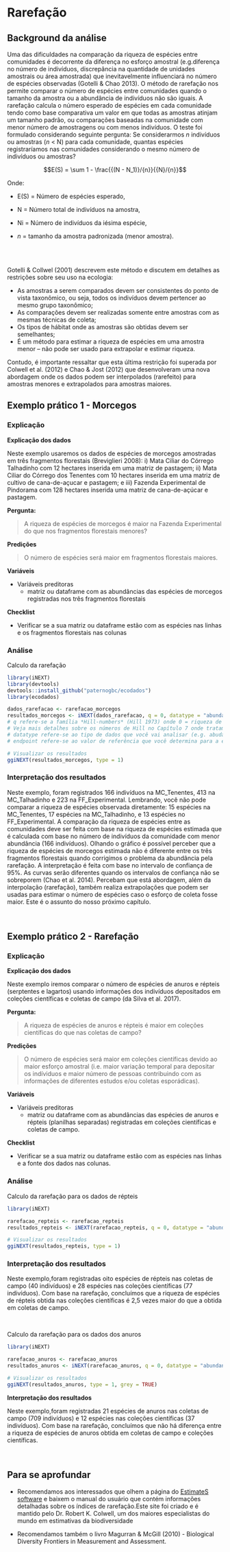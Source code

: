 # Rarefação

## Background da análise

Uma das dificuldades na comparação da riqueza de espécies entre comunidades é decorrente da diferença no esforço amostral (e.g.diferença no número de indivíduos, discrepância na quantidade de unidades amostrais ou área amostrada) que inevitavelmente influenciará no número de espécies observadas (Gotelli & Chao 2013). O método de rarefação nos permite comparar o número de espécies entre comunidades quando o tamanho da amostra ou a abundância de indivíduos não são iguais. A rarefação calcula o número esperado de espécies em cada comunidade tendo como base comparativa um valor em que todas as amostras atinjam um tamanho padrão, ou comparações baseadas na comunidade com menor número de amostragens ou com menos indivíduos. O teste foi formulado considerando  seguinte pergunta: Se considerarmos *n* indivíduos ou amostras (*n* < N) para cada comunidade, quantas espécies  registraríamos nas comunidades considerando o mesmo número de indivíduos ou amostras?

$$E(S) = \sum 1 - \frac{{(N - N_1)}/{n}}{{N}/{n}}$$

Onde: 

* E(S) = Número de espécies esperado,

* N = Número total de indivíduos na amostra,

* Ni = Número de indivíduos da iésima espécie,

* *n* = tamanho da amostra padronizada (menor amostra).

<br> </br>

Gotelli & Collwel (2001) descrevem este método e discutem em detalhes as restrições sobre seu uso na ecologia: 

- As amostras a serem comparados devem ser consistentes do ponto de vista taxonômico, ou seja, todos os indivíduos devem pertencer ao mesmo grupo taxonômico;  
- As comparações devem ser realizadas somente entre amostras com as mesmas técnicas de coleta;  
- Os tipos de hábitat onde as amostras são obtidas devem ser semelhantes;  
- É um método para estimar a riqueza de espécies em uma amostra menor – não pode ser usado para extrapolar e estimar riqueza.  

Contudo, é importante ressaltar que esta última restrição foi superada por Colwell et al. (2012) e Chao & Jost (2012) que desenvolveram uma nova abordagem onde os dados podem ser interpolados (rarefeito) para amostras menores e extrapolados para amostras maiores.

## Exemplo prático 1 - Morcegos

### Explicação

**Explicação dos dados**

Neste exemplo usaremos os dados de espécies de morcegos amostradas em três fragmentos florestais (Breviglieri 2008): i) Mata Ciliar do Córrego Talhadinho com 12 hectares inserida em uma matriz de pastagem; ii) Mata Ciliar do Córrego dos Tenentes com 10 hectares inserida em uma matriz de cultivo de cana-de-açucar e pastagem; e iii) Fazenda Experimental de Pindorama com 128 hectares inserida uma matriz de cana-de-açúcar e pastagem. 

**Pergunta:** 

> A riqueza de espécies de morcegos é maior na Fazenda Experimental do que nos fragmentos florestais menores?

**Predições**

> O número de espécies será maior em fragmentos florestais maiores.

**Variáveis**

* Variáveis preditoras
  + matriz ou dataframe com as abundâncias das espécies de morcegos registradas nos três fragmentos florestais
  

**Checklist**

* Verificar se a sua matriz ou dataframe estão com as espécies nas linhas e os fragmentos florestais nas colunas


### Análise

Calculo da rarefação

```r
library(iNEXT)
library(devtools)
devtools::install_github("paternogbc/ecodados")
library(ecodados)

dados_rarefacao <- rarefacao_morcegos
resultados_morcegos <- iNEXT(dados_rarefacao, q = 0, datatype = "abundance", endpoint = 800)
# q refere-se a família *Hill-numbers* (Hill 1973) onde 0 = riqueza de espécies, 1 =  diversidade de Shannon, e 2 = diversidade de Simpson.
# Veja mais detalhes sobre os números de Hill no Capítulo 7 onde tratamos de extrapolações.
# datatype refere-se ao tipo de dados que você vai analisar (e.g. abudância, incidência).
# endpoint refere-se ao valor de referência que você determina para a extrapolação.

# Visualizar os resultados 
ggiNEXT(resultados_morcegos, type = 1)
```

### Interpretação dos resultados

Neste exemplo, foram registrados 166 indivíduos na MC_Tenentes, 413 na MC_Talhadinho e 223 na FF_Experimental. Lembrando, você não pode comparar a riqueza de espécies observada diretamente: 15 espécies na MC_Tenentes, 17 espécies na MC_Talhadinho, e 13 espécies no FF_Experimental. A comparação da riqueza de espécies entre as comunidades deve ser feita com base na riqueza de espécies estimada que é calculada com base no número de indivíduos da comunidade com menor abundância (166 indivíduos). Olhando o gráfico é possível perceber que a riqueza de espécies de morcegos estimada não é diferente entre os três fragmentos florestais quando corrigimos o problema da abundância pela rarefação. A interpretação é feita com base no intervalo de confiança de 95%. As curvas serão diferentes quando os intervalos de confiança não se sobreporem (Chao et al. 2014). Percebam que está abordagem, além da interpolação (rarefação), também realiza extrapolações que podem ser usadas para estimar o número de espécies caso o esforço de coleta fosse maior. Este é o assunto do nosso próximo capítulo.

<p>&nbsp;</p>

## Exemplo prático 2 - Rarefação

### Explicação

**Explicação dos dados**

Neste exemplo iremos comparar o número de espécies de anuros e répteis (serptentes e lagartos) usando informações dos indivíduos depositados em coleções científicas e coletas de campo (da Silva et al. 2017). 

**Pergunta:** 

> A riqueza de espécies de anuros e répteis é maior em coleções científicas do que nas coletas de campo?

**Predições**

> O número de espécies será maior em coleções científicas devido ao maior esforço amostral (i.e. maior variação temporal para depositar os indíviduos e maior número de pessoas contribuindo com as informações de diferentes estudos e/ou coletas esporádicas).
 

**Variáveis**

* Variáveis preditoras
  + matriz ou dataframe com as abundâncias das espécies de anuros e répteis (planilhas separadas) registradas em coleções científicas e coletas de campo.
  

**Checklist**

* Verificar se a sua matriz ou dataframe estão com as espécies nas linhas e a fonte dos dados nas colunas.


### Análise

Calculo da rarefação para os dados de répteis

```r
library(iNEXT)

rarefacao_repteis <- rarefacao_repteis
resultados_repteis <- iNEXT(rarefacao_repteis, q = 0, datatype = "abundance", endpoint = 200)

# Visualizar os resultados 
ggiNEXT(resultados_repteis, type = 1)
```

### Interpretação dos resultados

Neste exemplo,foram registradas oito espécies de répteis nas coletas de campo (40 indivíduos) e 28 espécies nas coleções científicas (77 indivíduos). Com base na rarefação, concluímos que a riqueza de espécies de répteis obtida nas coleções científicas é 2,5 vezes maior do que a obtida em coletas de campo.

<p>&nbsp;</p>

Calculo da rarefação para os dados dos anuros

```r
library(iNEXT)

rarefacao_anuros <- rarefacao_anuros
resultados_anuros <- iNEXT(rarefacao_anuros, q = 0, datatype = "abundance", endpoint = 800)

# Visualizar os resultados 
ggiNEXT(resultados_anuros, type = 1, grey = TRUE)
```

**Interpretação dos resultados**

Neste exemplo,foram registradas 21 espécies de anuros nas coletas de campo (709 indivíduos) e 12 espécies nas coleções científicas (37 indivíduos). Com base na rarefação, concluímos que não há diferença entre a riqueza de espécies de anuros obtida em coletas de campo e coleções científicas.

<p>&nbsp;</p>

## Para se aprofundar

* Recomendamos aos interessados que olhem a página do [EstimateS software](http://viceroy.eeb.uconn.edu/estimates) e baixem o manual do usuário que contém informações detalhadas sobre os índices de rarefação.Este site foi criado e é mantido pelo Dr. Robert K. Colwell, um dos maiores especialistas do mundo em estimativas da biodiversidade

* Recomendamos também o livro Magurran & McGill (2010) - Biological Diversity Frontiers in Measurement and Assessment.

